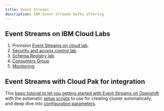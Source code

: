 ```yaml
---
title: Event Streams
description: IBM Event Streams Kafka offering
---
```


## Event Streams on IBM Cloud Labs

1. Provision [Event Streams on cloud lab](es-cloud/).
1. [Security and access control lab](security/).
1. [Schema Registry lab](schema-registry/).
1. [Consumers Group](consumergrp/)
1. [Monitoring](monitoring/).



## Event Streams with Cloud Pak for integration

This [basic tutorial to let you getting started with Event Streams on Openshift](https://ocp42.cloudpak8s.io/integration/cp4i-deploy-eventstreams/) with the automatic [setup scripts](https://github.com/ibm-cloud-architecture/cp4i-setup/blob/master/integration/eventstreams/README.md) to use for creating cluster automatically, and deep dive into [configuration parameters](https://github.com/ibm-cloud-architecture/cp4i-setup/tree/master/integration/eventstreams/ibm-eventstreams-icp4i-prod).